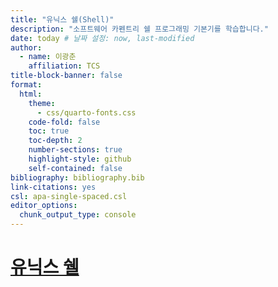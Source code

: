 ```yaml
---
title: "유닉스 쉘(Shell)"
description: "소프트웨어 카펜트리 쉘 프로그래밍 기본기를 학습합니다."
date: today # 날짜 설정: now, last-modified
author:
  - name: 이광춘
    affiliation: TCS
title-block-banner: false
format:
  html:
    theme: 
      - css/quarto-fonts.css
    code-fold: false
    toc: true
    toc-depth: 2
    number-sections: true
    highlight-style: github    
    self-contained: false
bibliography: bibliography.bib
link-citations: yes
csl: apa-single-spaced.csl
editor_options: 
  chunk_output_type: console
---
```



# [유닉스 쉘](http://aispiration.com/shell-novice-kr/)


